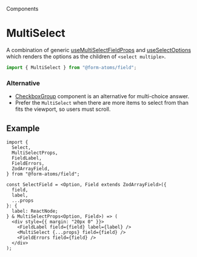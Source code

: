 
<Meta title="components/MultiSelect" of={MultiSelectStories} />

<hgroup>

<p class="category">Components</p>

# MultiSelect

A combination of generic [useMultiSelectFieldProps](?path=/docs/hooks-usemultiselectfieldprops--docs) and [useSelectOptions](?path=/docs/hooks-useselectoptions--docs)
which renders the options as the children of `<select multiple>`.

</hgroup>

```ts
import { MultiSelect } from "@form-atoms/field";
```

### Alternative

- [CheckboxGroup](?path=/docs/components-checkboxgroup--docs) component is an alternative for multi-choice answer.
- Prefer the `MultiSelect` when there are more items to select from than fits the viewport, so users must scroll.

## Example

```tsx
import {
  Select,
  MultiSelectProps,
  FieldLabel,
  FieldErrors,
  ZodArrayField,
} from "@form-atoms/field";

const SelectField = <Option, Field extends ZodArrayField>({
  field,
  label,
  ...props
}: {
  label: ReactNode;
} & MultiSelectProps<Option, Field>) => (
  <div style={{ margin: "20px 0" }}>
    <FieldLabel field={field} label={label} />
    <MultiSelect {...props} field={field} />
    <FieldErrors field={field} />
  </div>
);
```

<Stories />
